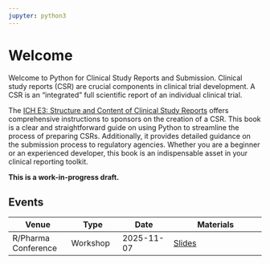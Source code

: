 ```yaml
---
jupyter: python3
---
```


# Welcome {.unnumbered}

Welcome to Python for Clinical Study Reports and Submission.
Clinical study reports (CSR) are crucial components in clinical trial development.
A CSR is an "integrated" full scientific report of an individual clinical trial.

The [ICH E3: Structure and Content of Clinical Study Reports](https://database.ich.org/sites/default/files/E3_Guideline.pdf)
offers comprehensive instructions to sponsors on the creation of a CSR.
This book is a clear and straightforward guide on using Python to streamline the
process of preparing CSRs. Additionally, it provides detailed guidance on the
submission process to regulatory agencies. Whether you are a beginner or an
experienced developer, this book is an indispensable asset in your
clinical reporting toolkit.

**This is a work-in-progress draft.**

::: {.content-visible when-format="html"}

## Events {.unnumbered}

| Venue | Type | Date | Materials |
|-------|------|------|-----------|
| R/Pharma Conference | Workshop | 2025-11-07 | [Slides](https://pycsr.org/slides/workshop-slides.html) |

:::
